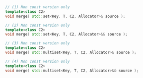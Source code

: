 ```cpp
// (1) Non const version only
template<class C2>
void merge( std::set<Key, T, C2, Allocator>& source );

// (2) Non const version only
template<class C2>
void merge( std::set<Key, T, C2, Allocator>&& source );

// (3) Non const version only
template<class C2>
void merge( std::multiset<Key, T, C2, Allocator>& source );

// (4) Non const version only
template<class C2>
void merge( std::multiset<Key, T, C2, Allocator>&& source );
```
